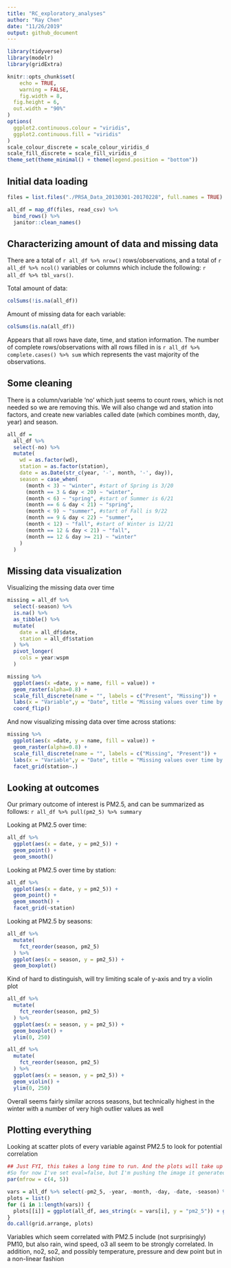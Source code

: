 ```yaml
---
title: "RC_exploratory_analyses"
author: "Ray Chen"
date: "11/26/2019"
output: github_document
---
```


```r
library(tidyverse)
library(modelr)
library(gridExtra)

knitr::opts_chunk$set(
	echo = TRUE,
	warning = FALSE,
	fig.width = 8, 
  fig.height = 6,
  out.width = "90%"
)
options(
  ggplot2.continuous.colour = "viridis",
  ggplot2.continuous.fill = "viridis"
)
scale_colour_discrete = scale_colour_viridis_d
scale_fill_discrete = scale_fill_viridis_d
theme_set(theme_minimal() + theme(legend.position = "bottom"))
```

## Initial data loading

```r
files = list.files("./PRSA_Data_20130301-20170228", full.names = TRUE)

all_df = map_df(files, read_csv) %>% 
  bind_rows() %>% 
  janitor::clean_names()
```

## Characterizing amount of data and missing data

There are a total of `r all_df %>% nrow()` rows/observations, and a total of `r all_df %>% ncol()` variables or columns which include the following: `r all_df %>% tbl_vars()`.

Total amount of data:
```r
colSums(!is.na(all_df))
```

Amount of missing data for each variable:
```r
colSums(is.na(all_df))
```

Appears that all rows have date, time, and station information. The number of complete rows/observations with all rows filled in is `r all_df %>% complete.cases() %>% sum` which represents the vast majority of the observations. 

## Some cleaning
There is a column/variable 'no' which just seems to count rows, which is not needed so we are removing this. We will also change wd and station into factors, and create new variables called date (which combines month, day, year) and season.
```r
all_df = 
  all_df %>% 
  select(-no) %>% 
  mutate(
    wd = as.factor(wd),
    station = as.factor(station),
    date = as.Date(str_c(year, '-', month, '-', day)),
    season = case_when(
      (month < 3) ~ "winter", #start of Spring is 3/20
      (month == 3 & day < 20) ~ "winter",
      (month < 6) ~ "spring", #start of Summer is 6/21
      (month == 6 & day < 21) ~ "spring",
      (month < 9) ~ "summer", #start of Fall is 9/22
      (month == 9 & day < 22) ~ "summer",
      (month < 12) ~ "fall", #start of Winter is 12/21
      (month == 12 & day < 21) ~ "fall",
      (month == 12 & day >= 21) ~ "winter"
    )
  )
```

## Missing data visualization

Visualizing the missing data over time
```r
missing = all_df %>% 
  select(-season) %>% 
  is.na() %>% 
  as_tibble() %>% 
  mutate(
    date = all_df$date,
    station = all_df$station
  ) %>% 
  pivot_longer(
    cols = year:wspm
  ) 

missing %>% 
  ggplot(aes(x =date, y = name, fill = value)) + 
  geom_raster(alpha=0.8) + 
  scale_fill_discrete(name = "", labels = c("Present", "Missing")) +
  labs(x = "Variable",y = "Date", title = "Missing values over time by station") +
  coord_flip() 
```

And now visualizing missing data over time across stations:
```r
missing %>% 
  ggplot(aes(x =date, y = name, fill = value)) + 
  geom_raster(alpha=0.8) + 
  scale_fill_discrete(name = "", labels = c("Missing", "Present")) +
  labs(x = "Variable",y = "Date", title = "Missing values over time by station") +
  facet_grid(station~.) 
```

## Looking at outcomes

Our primary outcome of interest is PM2.5, and can be summarized as follows:
`r all_df %>% pull(pm2_5) %>% summary`

Looking at PM2.5 over time:
```r
all_df %>% 
  ggplot(aes(x = date, y = pm2_5)) +
  geom_point() +
  geom_smooth()
```

Looking at PM2.5 over time by station:
```r
all_df %>% 
  ggplot(aes(x = date, y = pm2_5)) +
  geom_point() +
  geom_smooth() +
  facet_grid(~station)
```

Looking at PM2.5 by seasons:
```r
all_df %>% 
  mutate(
    fct_reorder(season, pm2_5)
  ) %>% 
  ggplot(aes(x = season, y = pm2_5)) + 
  geom_boxplot()
```

Kind of hard to distinguish, will try limiting scale of y-axis and try a violin plot
```r
all_df %>% 
  mutate(
    fct_reorder(season, pm2_5)
  ) %>% 
  ggplot(aes(x = season, y = pm2_5)) + 
  geom_boxplot() + 
  ylim(0, 250)

all_df %>% 
  mutate(
    fct_reorder(season, pm2_5)
  ) %>% 
  ggplot(aes(x = season, y = pm2_5)) + 
  geom_violin() + 
  ylim(0, 250)
```
Overall seems fairly similar across seasons, but technically highest in the winter with a number of very high outlier values as well

## Plotting everything 
Looking at scatter plots of every variable against PM2.5 to look for potential correlation
```r
## Just FYI, this takes a long time to run. And the plots will take up 900MB of memory
#So for now I've set eval=false, but I'm pushing the image it generated, called all_variables_plot.png
par(mfrow = c(4, 5))

vars = all_df %>% select(-pm2_5, -year, -month, -day, -date, -season) %>% colnames()
plots = list()
for (i in 1:length(vars)) {
  plots[[i]] = ggplot(all_df, aes_string(x = vars[i], y = "pm2_5")) + geom_point()
}
do.call(grid.arrange, plots)
```

Variables which seem correlated with PM2.5 include (not surprisingly) PM10, but also rain, wind speed, o3 all seem to be strongly correlated. In addition, no2, so2, and possibly temperature, pressure and dew point but in a non-linear fashion
